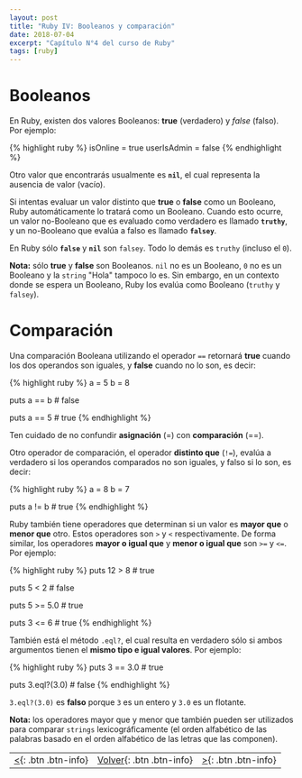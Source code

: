 ```yaml
---
layout: post
title: "Ruby IV: Booleanos y comparación"
date: 2018-07-04
excerpt: "Capítulo N°4 del curso de Ruby"
tags: [ruby]
---
```


# Booleanos

En Ruby, existen dos valores Booleanos: **true** (verdadero) y *false* (falso). Por ejemplo:

{% highlight ruby %}
isOnline = true
userIsAdmin = false
{% endhighlight %}

Otro valor que encontrarás usualmente es **`nil`**, el cual representa la ausencia de valor (vacío).

Si intentas evaluar un valor distinto que **true** o **false** como un Booleano, Ruby automáticamente lo tratará como un Booleano. Cuando esto ocurre, un valor no-Booleano que es evaluado como verdadero es llamado **`truthy`**, y un no-Booleano que evalúa a falso es llamado **`falsey`**.

En Ruby sólo **`false`** y **`nil`** son `falsey`. Todo lo demás es `truthy` (incluso el `0`).

**Nota:** sólo **true** y **false** son Booleanos. `nil` no es un Booleano, `0` no es un Booleano y la `string` "Hola" tampoco lo es. Sin embargo, en un contexto donde se espera un Booleano, Ruby los evalúa como Booleano (`truthy` y `falsey`).

# Comparación

Una comparación Booleana utilizando el operador `==` retornará **true** cuando los dos operandos son iguales, y **false** cuando no lo son, es decir:

{% highlight ruby %}
a = 5
b = 8

puts a == b # false

puts a == 5 # true
{% endhighlight %}

Ten cuidado de no confundir **asignación** (=) con **comparación** (==).

Otro operador de comparación, el operador **distinto que** (`!=`), evalúa a verdadero si los operandos comparados no son iguales, y falso si lo son, es decir:

{% highlight ruby %}
a = 8
b = 7

puts a != b # true
{% endhighlight %}

Ruby también tiene operadores que determinan si un valor es **mayor que** o **menor que** otro. Estos operadores son `>` y `<` respectivamente. De forma similar, los operadores **mayor o igual que** y **menor o igual que** son `>=` y `<=`. Por ejemplo:

{% highlight ruby %}
puts 12 > 8    # true

puts 5 < 2     # false

puts 5 >= 5.0  # true

puts 3 <= 6    # true
{% endhighlight %}

También está el método `.eql?`, el cual resulta en verdadero sólo si ambos argumentos tienen el **mismo tipo e igual valores**. Por ejemplo:

{% highlight ruby %}
puts 3 == 3.0     # true

puts 3.eql?(3.0)  # false
{% endhighlight %}

`3.eql?(3.0)` es **falso** porque `3` es un entero y `3.0` es un flotante.

**Nota:** los operadores mayor que y menor que también pueden ser utilizados para comparar `strings` lexicográficamente (el orden alfabético de las palabras basado en el orden alfabético de las letras que las componen).

|     |     |     |
|:----|:---:|----:|
| [<](https://nisoto.github.io/ruby-iii-strings/){: .btn .btn-info} | [Volver](https://nisoto.github.io/blog/){: .btn .btn-info} | [>](https://nisoto.github.io/ruby-v-sentencia-if/){: .btn .btn-info} |
